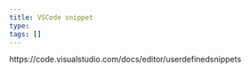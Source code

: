 ```yaml
---
title: VSCode snippet
type:
tags: []
---
```


https://code.visualstudio.com/docs/editor/userdefinedsnippets
